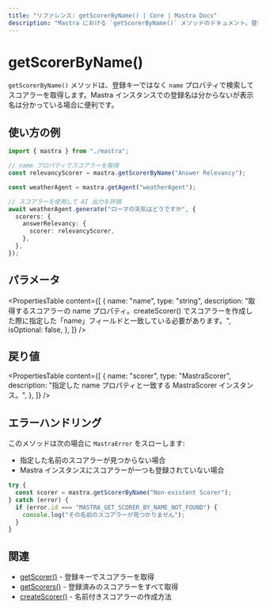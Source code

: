 ```yaml
---
title: "リファレンス: getScorerByName() | Core | Mastra Docs"
description: "Mastra における `getScorerByName()` メソッドのドキュメント。登録キーではなく、name プロパティに基づいてスコアラーを取得します。"
---
```


# getScorerByName()

`getScorerByName()` メソッドは、登録キーではなく `name` プロパティで検索してスコアラーを取得します。Mastra インスタンスでの登録名は分からないが表示名は分かっている場合に便利です。

## 使い方の例

```typescript
import { mastra } from "./mastra";

// name プロパティでスコアラーを取得
const relevancyScorer = mastra.getScorerByName("Answer Relevancy");

const weatherAgent = mastra.getAgent("weatherAgent");

// スコアラーを使用して AI 出力を評価
await weatherAgent.generate("ローマの天気はどうですか", {
  scorers: {
    answerRelevancy: {
      scorer: relevancyScorer,
    },
  },
});
```


## パラメータ

<PropertiesTable
  content={[
    {
      name: "name",
      type: "string",
      description:
        "取得するスコアラーの name プロパティ。createScorer() でスコアラーを作成した際に指定した「name」フィールドと一致している必要があります。",
      isOptional: false,
    },
  ]}
/>

## 戻り値

<PropertiesTable
  content={[
    {
      name: "scorer",
      type: "MastraScorer",
      description:
        "指定した name プロパティと一致する MastraScorer インスタンス。",
    },
  ]}
/>

## エラーハンドリング

このメソッドは次の場合に `MastraError` をスローします:

* 指定した名前のスコアラーが見つからない場合
* Mastra インスタンスにスコアラーが一つも登録されていない場合

```typescript
try {
  const scorer = mastra.getScorerByName("Non-existent Scorer");
} catch (error) {
  if (error.id === "MASTRA_GET_SCORER_BY_NAME_NOT_FOUND") {
    console.log("その名前のスコアラーが見つかりません");
  }
}
```


## 関連

- [getScorer()](../../reference/core/getScorer) - 登録キーでスコアラーを取得
- [getScorers()](../../reference/core/getScorers) - 登録済みのスコアラーをすべて取得
- [createScorer()](../../reference/scorers/create-scorer) - 名前付きスコアラーの作成方法